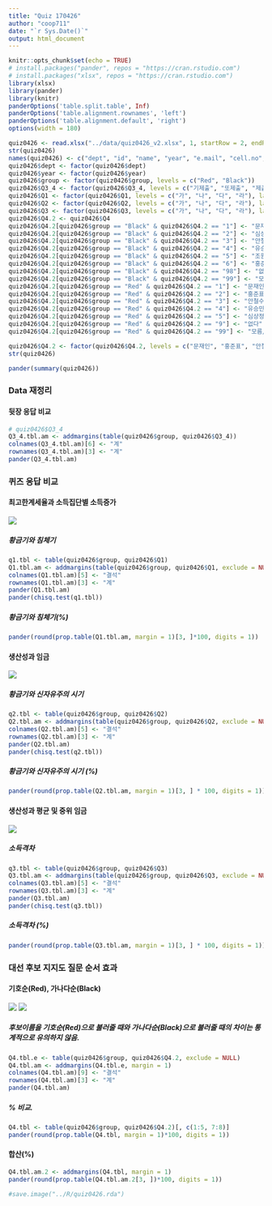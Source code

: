 ```yaml
---
title: "Quiz 170426"
author: "coop711"
date: "`r Sys.Date()`"
output: html_document
---
```


```r
knitr::opts_chunk$set(echo = TRUE)
# install.packages("pander", repos = "https://cran.rstudio.com")
# install.packages("xlsx", repos = "https://cran.rstudio.com")
library(xlsx)
library(pander)
library(knitr)
panderOptions('table.split.table', Inf)
panderOptions('table.alignment.rownames', 'left')
panderOptions('table.alignment.default', 'right')
options(width = 180)
```

```r
quiz0426 <- read.xlsx("../data/quiz0426_v2.xlsx", 1, startRow = 2, endRow = 161, colIndex = c(3:7, 9:15), colClasses = c(rep("character", 12)), stringsAsFactors = FALSE)
str(quiz0426)
names(quiz0426) <- c("dept", "id", "name", "year", "e.mail", "cell.no", "Q1", "Q2", "Q3", "Q4", "group", "Q3_4")
quiz0426$dept <- factor(quiz0426$dept)
quiz0426$year <- factor(quiz0426$year)
quiz0426$group <- factor(quiz0426$group, levels = c("Red", "Black"))
quiz0426$Q3_4 <- factor(quiz0426$Q3_4, levels = c("기제출", "또제출", "제출", "미제출", "결석"))
quiz0426$Q1 <- factor(quiz0426$Q1, levels = c("가", "나", "다", "라"), labels = c("높을 때 높았다", "높이면 높아진다", "소득이 많았다", "소득이 많아진다"))
quiz0426$Q2 <- factor(quiz0426$Q2, levels = c("가", "나", "다", "라"), labels = c("황금기 함께 상승", "신자유주의시기 함께 상승", "신자유주의 시기 생산성 상승", "신자유주의 시기 임금 상승"))
quiz0426$Q3 <- factor(quiz0426$Q3, levels = c("가", "나", "다", "라"), labels = c("임금 상승 미흡", "급속한 고임금 증가율", "임금 격차 심화", "중산층 회복세"))
quiz0426$Q4.2 <- quiz0426$Q4
quiz0426$Q4.2[quiz0426$group == "Black" & quiz0426$Q4.2 == "1"] <- "문재인"
quiz0426$Q4.2[quiz0426$group == "Black" & quiz0426$Q4.2 == "2"] <- "심상정"
quiz0426$Q4.2[quiz0426$group == "Black" & quiz0426$Q4.2 == "3"] <- "안철수"
quiz0426$Q4.2[quiz0426$group == "Black" & quiz0426$Q4.2 == "4"] <- "유승민"
quiz0426$Q4.2[quiz0426$group == "Black" & quiz0426$Q4.2 == "5"] <- "조원진"
quiz0426$Q4.2[quiz0426$group == "Black" & quiz0426$Q4.2 == "6"] <- "홍준표"
quiz0426$Q4.2[quiz0426$group == "Black" & quiz0426$Q4.2 == "98"] <- "없다"
quiz0426$Q4.2[quiz0426$group == "Black" & quiz0426$Q4.2 == "99"] <- "모름/무응답"
quiz0426$Q4.2[quiz0426$group == "Red" & quiz0426$Q4.2 == "1"] <- "문재인"
quiz0426$Q4.2[quiz0426$group == "Red" & quiz0426$Q4.2 == "2"] <- "홍준표"
quiz0426$Q4.2[quiz0426$group == "Red" & quiz0426$Q4.2 == "3"] <- "안철수"
quiz0426$Q4.2[quiz0426$group == "Red" & quiz0426$Q4.2 == "4"] <- "유승민"
quiz0426$Q4.2[quiz0426$group == "Red" & quiz0426$Q4.2 == "5"] <- "심상정"
quiz0426$Q4.2[quiz0426$group == "Red" & quiz0426$Q4.2 == "9"] <- "없다"
quiz0426$Q4.2[quiz0426$group == "Red" & quiz0426$Q4.2 == "99"] <- "모름/무응답"

quiz0426$Q4.2 <- factor(quiz0426$Q4.2, levels = c("문재인", "홍준표", "안철수", "유승민", "심상정", "조원진", "없다", "모름/무응답"))
str(quiz0426)
```

```r
pander(summary(quiz0426))
```

### Data 재정리

#### 뒷장 응답 비교

```r
# quiz0426$Q3_4
Q3_4.tbl.am <- addmargins(table(quiz0426$group, quiz0426$Q3_4))
colnames(Q3_4.tbl.am)[6] <- "계"
rownames(Q3_4.tbl.am)[3] <- "계"
pander(Q3_4.tbl.am)
```

### 퀴즈 응답 비교

#### 최고한계세율과 소득집단별 소득증가

![](../pics/Quiz170426_Q1.png)

##### 황금기와 침체기

```r
q1.tbl <- table(quiz0426$group, quiz0426$Q1)
Q1.tbl.am <- addmargins(table(quiz0426$group, quiz0426$Q1, exclude = NULL), margin = 1)
colnames(Q1.tbl.am)[5] <- "결석"
rownames(Q1.tbl.am)[3] <- "계"
pander(Q1.tbl.am)
pander(chisq.test(q1.tbl))
```

##### 황금기와 침체기(%)

```r
pander(round(prop.table(Q1.tbl.am, margin = 1)[3, ]*100, digits = 1))
```

#### 생산성과 임금

![](../pics/Quiz170426_Q2.png)

##### 황금기와 신자유주의 시기

```r
q2.tbl <- table(quiz0426$group, quiz0426$Q2)
Q2.tbl.am <- addmargins(table(quiz0426$group, quiz0426$Q2, exclude = NULL), margin = 1)
colnames(Q2.tbl.am)[5] <- "결석"
rownames(Q2.tbl.am)[3] <- "계"
pander(Q2.tbl.am)
pander(chisq.test(q2.tbl))
```

##### 황금기와 신자유주의 시기 (%)

```r
pander(round(prop.table(Q2.tbl.am, margin = 1)[3, ] * 100, digits = 1))
```

#### 생산성과 평균 및 중위 임금

![](../pics/Quiz170426_Q3.png)

##### 소득격차

```r
q3.tbl <- table(quiz0426$group, quiz0426$Q3)
Q3.tbl.am <- addmargins(table(quiz0426$group, quiz0426$Q3, exclude = NULL), margin = 1)
colnames(Q3.tbl.am)[5] <- "결석"
rownames(Q3.tbl.am)[3] <- "계"
pander(Q3.tbl.am)
pander(chisq.test(q3.tbl))
```

##### 소득격차 (%)

```r
pander(round(prop.table(Q3.tbl.am, margin = 1)[3, ] * 100, digits = 1))
```

### 대선 후보 지지도 질문 순서 효과

#### 기호순(Red), 가나다순(Black)

![](../pics/Quiz170426_Q4_Red.png)
![](../pics/Quiz170426_Q4_Black.png)

##### 후보이름을 기호순(Red)으로 불러줄 때와 가나다순(Black)으로 불러줄 때의 차이는 통계적으로 유의하지 않음.

```r
Q4.tbl.e <- table(quiz0426$group, quiz0426$Q4.2, exclude = NULL)
Q4.tbl.am <- addmargins(Q4.tbl.e, margin = 1)
colnames(Q4.tbl.am)[9] <- "결석"
rownames(Q4.tbl.am)[3] <- "계"
pander(Q4.tbl.am)
```

##### % 비교.  

```r
Q4.tbl <- table(quiz0426$group, quiz0426$Q4.2)[, c(1:5, 7:8)]
pander(round(prop.table(Q4.tbl, margin = 1)*100, digits = 1))
```

#### 합산(%)

```r
Q4.tbl.am.2 <- addmargins(Q4.tbl, margin = 1)
pander(round(prop.table(Q4.tbl.am.2[3, ])*100, digits = 1))
```

```r
#save.image("../R/quiz0426.rda")
```